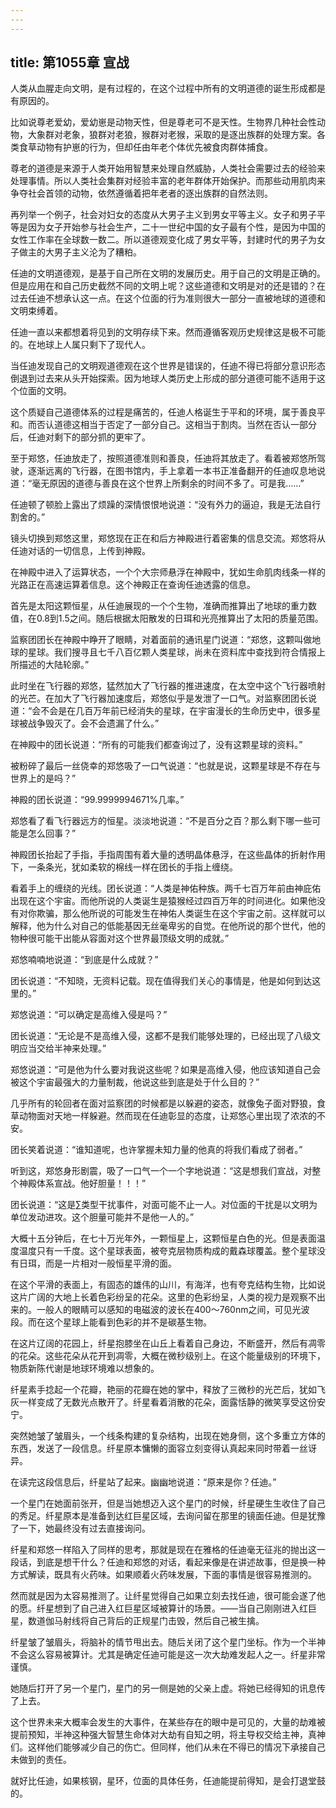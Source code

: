 ```yaml
---
---
---
```

title: 第1055章 宣战
---



人类从血腥走向文明，是有过程的，在这个过程中所有的文明道德的诞生形成都是有原因的。

比如说尊老爱幼，爱幼崽是动物天性，但是尊老可不是天性。生物界几种社会性动物，大象群对老象，狼群对老狼，猴群对老猴，采取的是逐出族群的处理方案。各类食草动物有护崽的行为，但却任由年老个体优先被食肉群体捕食。

尊老的道德是来源于人类开始用智慧来处理自然威胁，人类社会需要过去的经验来处理事情。所以人类社会集群对经验丰富的老年群体开始保护。而那些动用肌肉来争夺社会首领的动物，依然遵循着把年老者的逐出族群的自然法则。

再列举一个例子，社会对妇女的态度从大男子主义到男女平等主义。女子和男子平等是因为女子开始参与社会生产，二十一世纪中国的女子最有个性，是因为中国的女性工作率在全球数一数二。所以道德观变化成了男女平等，封建时代的男子为女子做主的大男子主义沦为了糟粕。

任迪的文明道德观，是基于自己所在文明的发展历史。用于自己的文明是正确的。但是应用在和自己历史截然不同的文明上呢？这些道德和文明是对的还是错的？在过去任迪不想承认这一点。在这个位面的行为准则很大一部分一直被地球的道德和文明束缚着。

任迪一直以来都想着将见到的文明存续下来。然而遵循客观历史规律这是极不可能的。在地球上人属只剩下了现代人。

当任迪发现自己的文明观道德观在这个世界是错误的，任迪不得已将部分意识形态倒退到过去来从头开始探索。因为地球人类历史上形成的部分道德可能不适用于这个位面的文明。

这个质疑自己道德体系的过程是痛苦的，任迪人格诞生于平和的环境，属于善良平和。而否认道德这相当于否定了一部分自己。这相当于割肉。当然在否认一部分后，任迪对剩下的部分抓的更牢了。

至于郑悠，任迪放走了，按照道德准则和善良，任迪将其放走了。看着被郑悠所驾驶，逐渐远离的飞行器，在图书馆内，手上拿着一本书正准备翻开的任迪叹息地说道：“毫无原因的道德与善良在这个世界上所剩余的时间不多了。可是我……”

任迪顿了顿脸上露出了烦躁的深情恨恨地说道：“没有外力的逼迫，我是无法自行割舍的。”

镜头切换到郑悠这里，郑悠现在正在和后方神殿进行着密集的信息交流。郑悠将从任迪对话的一切信息，上传到神殿。

在神殿中进入了运算状态，一个个大宗师悬浮在神殿中，犹如生命肌肉线条一样的光路正在高速运算着信息。这个神殿正在查询任迪透露的信息。

首先是太阳这颗恒星，从任迪展现的一个个生物，准确而推算出了地球的重力数值，在0.8到1.5之间。随后根据太阳散发的日珥和光亮推算出了太阳的质量范围。

监察团团长在神殿中睁开了眼睛，对着面前的通讯星门说道：“郑悠，这颗叫做地球的星球。我们搜寻且七千八百亿颗人类星球，尚未在资料库中查找到符合情报上所描述的大陆轮廓。”

此时坐在飞行器的郑悠，猛然加大了飞行器的推进速度，在太空中这个飞行器喷射的光芒。在加大了飞行器加速度后，郑悠似乎是发泄了一口气。对监察团团长说道：“会不会是在几百万年前已经消失的星球，在宇宙漫长的生命历史中，很多星球被战争毁灭了。会不会遗漏了什么。”

在神殿中的团长说道：“所有的可能我们都查询过了，没有这颗星球的资料。”

被粉碎了最后一丝侥幸的郑悠吸了一口气说道：“也就是说，这颗星球是不存在与世界上的是吗？”

神殿的团长说道：“99.9999994671%几率。”

郑悠看了看飞行器远方的恒星。淡淡地说道：“不是百分之百？那么剩下哪一些可能是怎么回事？”

神殿团长抬起了手指，手指周围有着大量的透明晶体悬浮，在这些晶体的折射作用下，一条条光，犹如柔软的棉线一样在团长的手指上缠绕。

看着手上的缠绕的光线。团长说道：“人类是神佑种族。两千七百万年前由神庇佑出现在这个宇宙。而他所说的人类诞生是猿猴经过四百万年的时间进化。如果他没有对你欺骗，那么他所说的可能发生在神佑人类诞生在这个宇宙之前。这样就可以解释，他为什么对自己的低能基因无丝毫卑劣的自觉。在他所说的那个世代，他的物种很可能干出能从容面对这个世界最顶级文明的成就。”

郑悠喃喃地说道：“到底是什么成就？”

团长说道：“不知晓，无资料记载。现在值得我们关心的事情是，他是如何到达这里的。”

郑悠说道：“可以确定是高维入侵是吗？”

团长说道：“无论是不是高维入侵，这都不是我们能够处理的，已经出现了八级文明应当交给半神来处理。”

郑悠说道：“可是他为什么要对我说这些呢？如果是高维入侵，他应该知道自己会被这个宇宙最强大的力量制裁，他说这些到底是处于什么目的？”

几乎所有的轮回者在面对监察团的时候都是以躲避的姿态，就像兔子面对野狼，食草动物面对天地一样躲避。然而现在任迪彰显的态度，让郑悠心里出现了浓浓的不安。

团长笑着说道：“谁知道呢，也许掌握未知力量的他真的将我们看成了弱者。”

听到这，郑悠身形剧震，吸了一口气一个一个字地说道：“这是想我们宣战，对整个神殿体系宣战。他好胆量！！！”

团长说道：“这是∑类型干扰事件，对面可能不止一人。对位面的干扰是以文明为单位发动进攻。这个胆量可能并不是他一人的。”

大概十五分钟后，在七十万光年外，一颗恒星上，这颗恒星白色的光。但是表面温度温度只有一千度。这个星球表面，被夸克层物质构成的戴森球覆盖。整个星球没有日珥，而是一片相对一般恒星平滑的面。

在这个平滑的表面上，有固态的雄伟的山川，有海洋，也有夸克结构生物，比如说这片广阔的大地上长着色彩纷呈的花朵。这里的色彩纷呈，人类的视力是观察不出来的。一般人的眼睛可以感知的电磁波的波长在400～760nm之间，可见光波段。而在这个星球上能看到色彩的并不是碳基生物。

在这片辽阔的花园上，纤星抱膝坐在山丘上看着自己身边，不断盛开，然后有凋零的花朵。这些花朵从花开到凋零，大概在微秒级别上。在这个能量级别的环境下，物质新陈代谢是地球环境难以想象的。

纤星素手捻起一个花瓣，艳丽的花瓣在她的掌中，释放了三微秒的光芒后，犹如飞灰一样变成了无数光点散开了。纤星看着消散的花朵，面露恬静的微笑享受这份安宁。

突然她皱了皱眉头，一个线条构建的复杂结构，出现在她身侧，这个多重立方体的东西，发送了一段信息。纤星原本慵懒的面容立刻变得认真起来同时带着一丝讶异。

在读完这段信息后，纤星站了起来。幽幽地说道：“原来是你？任迪。”

一个星门在她面前张开，但是当她想迈入这个星门的时候，纤星硬生生收住了自己的秀足。纤星原本是准备到达红巨星区域，去询问留在那里的镜面任迪。但是犹豫了一下，她最终没有过去直接询问。

纤星和郑悠一样陷入了同样的思考，那就是现在在雅格的任迪毫无征兆的抛出这一段话，到底是想干什么？任迪和郑悠的对话，看起来像是在讲述故事，但是换一种方式解读，既具有火药味。如果顺着火药味发展，下面的事情是很容易推测的。

然而就是因为太容易推测了。让纤星觉得自己如果立刻去找任迪，很可能会遂了他的愿。纤星想到了自己进入红巨星区域被算计的场景。——当自己刚刚进入红巨星，数道伽马射线将自己背后的正规星门击毁，然后自己被生擒。

纤星皱了皱眉头，将脑补的情节甩出去。随后关闭了这个星门坐标。作为一个半神不会这么容易被算计。尤其是确定任迪可能是这一次大劫难发起人之一。纤星非常谨慎。

她随后打开了另一个星门，星门的另一侧是她的父亲上虚。将她已经得知的讯息传了上去。

这个世界未来大概率会发生的大事件，在某些存在的眼中是可见的，大量的劫难被提前预知，半神这种强大智慧生命体对大劫有自知之明，将主导权交给主神，真神们。这样他们能够减少自己的伤亡。但同样，他们从未在不得已的情况下承接自己未做到的责任。

就好比任迪，如果核钢，星环，位面的具体任务，任迪能提前得知，是会打退堂鼓的。